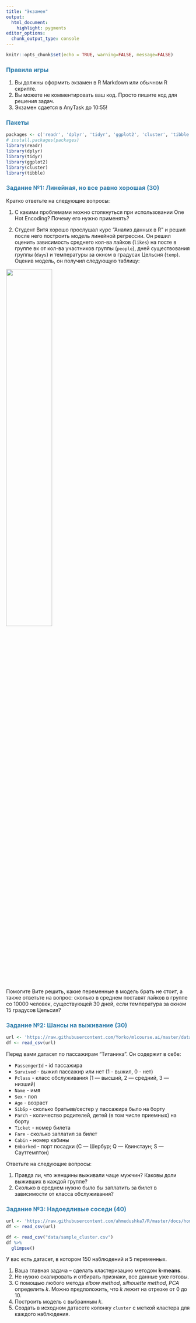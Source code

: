 ```yaml
---
title: "Экзамен"
output: 
  html_document:
    highlight: pygments
editor_options: 
  chunk_output_type: console
---
```

<style>
h1,
h2,
h3,
h4,
h5,
h6  {
  color: #317eac;
}
</style>
```r
knitr::opts_chunk$set(echo = TRUE, warning=FALSE, message=FALSE)
```

### Правила игры

1. Вы должны оформить экзамен в R Markdown или обычном R скрипте.
2. Вы можете не комментировать ваш код. Просто пишите код для решения задач.
3. Экзамен сдается в AnyTask до 10:55!

### Пакеты

```r
packages <- c('readr', 'dplyr', 'tidyr', 'ggplot2', 'cluster', 'tibble')
# install.packages(packages)
library(readr)
library(dplyr)
library(tidyr)
library(ggplot2)
library(cluster)
library(tibble)
```

### Задание №1: Линейная, но все равно хорошая (30)

Кратко ответьте на следующие вопросы:

1. С какими проблемами можно столкнуться при использовании One Hot Encoding? Почему его нужно применять?

2. Студент Витя хорошо прослушал курс "Анализ данных в R" и решил после него построить модель линейной регрессии. Он решил оценить зависимость среднего кол-ва лайков (`likes`) на посте в группе вк от кол-ва участников группы (`people`), дней существования группы (`days`) и температуры за окном в градусах Цельсия (`temp`). Оценив модель, он получил следующую таблицу:

![](table.png){width=50%}

Помогите Вите решить, какие переменные в модель брать не стоит, а также ответьте на вопрос: сколько в среднем поставят лайков в группе со 10000 человек, существующей 30 дней, если температура за окном 15 градусов Цельсия? 

### Задание №2: Шансы на выживание (30)

```r
url <- 'https://raw.githubusercontent.com/Yorko/mlcourse.ai/master/data/titanic_train.csv'
df <- read_csv(url)
```

Перед вами датасет по пассажирам "Титаника". Он содержит в себе:

* `PassengerId` - id пассажира
* `Survived` - выжил пассажир или нет (1 - выжил, 0 - нет)
* `Pclass` - класс обслуживания (1 — высший, 2 — средний, 3 — низший)
* `Name` - имя
* `Sex` - пол
* `Age` - возраст
* `SibSp` - сколько братьев/сестер у пассажира было на борту
* `Parch` - количество родителей, детей (в том числе приемных) на борту
* `Ticket` - номер билета
* `Fare` - сколько заплатил за билет
* `Cabin` - номер кабины
* `Embarked` - порт посадки (C — Шербур; Q — Квинстаун; S — Саутгемптон)

Ответьте на следующие вопросы:

1. Правда ли, что женщины выживали чаще мужчин? Каковы доли выживших в каждой группе?
2. Сколько в среднем нужно было бы заплатить за билет в зависимости от класса обслуживания?

### Задание №3: Надоедливые соседи (40)

```r
url <- 'https://raw.githubusercontent.com/ahmedushka7/R/master/docs/homeworks/exam/data/sample_cluster.csv'
df <- read_csv(url)
```

```r
df <- read_csv("data/sample_cluster.csv")
df %>%
  glimpse()
```

У вас есть датасет, в котором 150 наблюдений и 5 переменных.

1. Ваша главная задача -- сделать кластеризацию методом **k-means**.
2. Не нужно скалировать и отбирать признаки, все данные уже готовы.
3. С помощью любого метода *elbow method*, *silhouette method*, *PCA* определить *k*. Можно предположить, что *k* лежит на отрезке от 0 до 10.
4. Построить модель с выбранным *k*.
5. Создать в исходном датасете колонку `cluster` с меткой кластера для каждого наблюдения.


